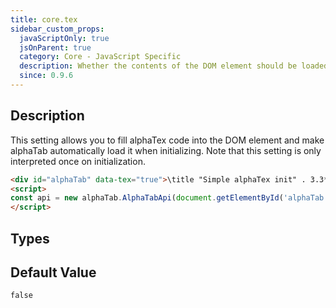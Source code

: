 ```yaml
---
title: core.tex
sidebar_custom_props:
  javaScriptOnly: true
  jsOnParent: true
  category: Core - JavaScript Specific
  description: Whether the contents of the DOM element should be loaded as alphaTex.
  since: 0.9.6
---
```


<SinceBadge since="0.9.6" />


## Description

This setting allows you to fill alphaTex code into the DOM element and make alphaTab automatically 
load it when initializing. Note that this setting is only interpreted once on initialization.

```html
<div id="alphaTab" data-tex="true">\title "Simple alphaTex init" . 3.3*4</div>
<script>
const api = new alphaTab.AlphaTabApi(document.getElementById('alphaTab'));
</script>
```

<PropertyDescription metadata={metadata} />

## Types

<TypeTable>
    <TypeRow name="boolean" />
</TypeTable>

## Default Value

`false`